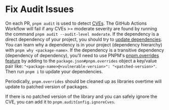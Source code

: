 # Fix Audit Issues
On each PR, `pnpm audit` is used to detect [CVEs](https://www.redhat.com/en/topics/security/what-is-cve). The GitHub Actions Workflow will fail if any CVEs >= moderate severity are found by running the command `pnpm audit --audit-level moderate`. If the dependency is a direct dependency of your project, you should try to [update dependencies](#update-dependencies). You can learn why a dependency is in your project (dependency hierarchy) with `pnpm why <package-name>`. If the dependency is a transitive dependency (dependency of dependency), you'll need to use PNPM's [pnpm.overrides feature](https://pnpm.io/package_json#pnpmoverrides) by adding to the `package.json#pnpm.overrides` object a key/value pair like: `"<package-name>@<vulnerable-version>": "<patched-version>"`. Then run `pnpm i` to update your dependencies.

Periodically, `pnpm.overrides` should be cleaned up as libraries overtime will update to patched version of packages.

If there is no patched version of the library and you can safely ignore the CVE, you can add it to `pnpm.auditConfig.ignoreCves`.